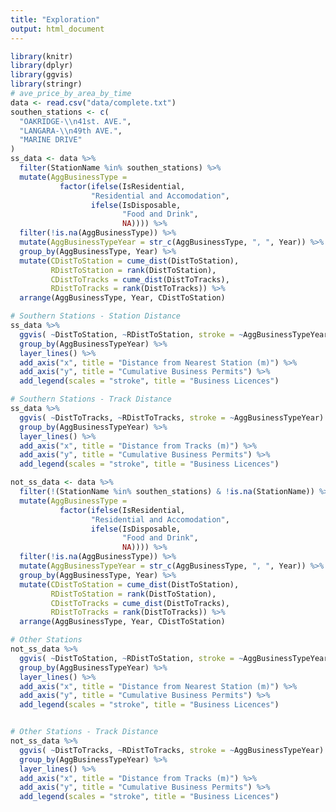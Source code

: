```yaml
---
title: "Exploration"
output: html_document
---
```




```r
library(knitr)
library(dplyr)
library(ggvis)
library(stringr)
# ave_price_by_area_by_time
data <- read.csv("data/complete.txt")
southen_stations <- c(
  "OAKRIDGE-\\n41st. AVE.",
  "LANGARA-\\n49th AVE.",
  "MARINE DRIVE"
)
ss_data <- data %>%
  filter(StationName %in% southen_stations) %>%
  mutate(AggBusinessType = 
           factor(ifelse(IsResidential, 
                  "Residential and Accomodation",
                  ifelse(IsDisposable,
                         "Food and Drink",
                         NA)))) %>%
  filter(!is.na(AggBusinessType)) %>%
  mutate(AggBusinessTypeYear = str_c(AggBusinessType, ", ", Year)) %>%
  group_by(AggBusinessType, Year) %>%
  mutate(CDistToStation = cume_dist(DistToStation),
         RDistToStation = rank(DistToStation),
         CDistToTracks = cume_dist(DistToTracks),
         RDistToTracks = rank(DistToTracks)) %>%
  arrange(AggBusinessType, Year, CDistToStation)

# Southern Stations - Station Distance
ss_data %>%
  ggvis( ~DistToStation, ~RDistToStation, stroke = ~AggBusinessTypeYear) %>%
  group_by(AggBusinessTypeYear) %>%
  layer_lines() %>%
  add_axis("x", title = "Distance from Nearest Station (m)") %>%
  add_axis("y", title = "Cumulative Business Permits") %>%
  add_legend(scales = "stroke", title = "Business Licences")

# Southern Stations - Track Distance
ss_data %>%
  ggvis( ~DistToTracks, ~RDistToTracks, stroke = ~AggBusinessTypeYear) %>%
  group_by(AggBusinessTypeYear) %>%
  layer_lines() %>%
  add_axis("x", title = "Distance from Tracks (m)") %>%
  add_axis("y", title = "Cumulative Business Permits") %>%
  add_legend(scales = "stroke", title = "Business Licences")

not_ss_data <- data %>%
  filter(!(StationName %in% southen_stations) & !is.na(StationName)) %>%
  mutate(AggBusinessType = 
           factor(ifelse(IsResidential, 
                  "Residential and Accomodation",
                  ifelse(IsDisposable,
                         "Food and Drink",
                         NA)))) %>%
  filter(!is.na(AggBusinessType)) %>%
  mutate(AggBusinessTypeYear = str_c(AggBusinessType, ", ", Year)) %>%
  group_by(AggBusinessType, Year) %>%
  mutate(CDistToStation = cume_dist(DistToStation),
         RDistToStation = rank(DistToStation),
         CDistToTracks = cume_dist(DistToTracks),
         RDistToTracks = rank(DistToTracks)) %>%
  arrange(AggBusinessType, Year, CDistToStation)

# Other Stations
not_ss_data %>%
  ggvis( ~DistToStation, ~RDistToStation, stroke = ~AggBusinessTypeYear) %>%
  group_by(AggBusinessTypeYear) %>%
  layer_lines() %>%
  add_axis("x", title = "Distance from Nearest Station (m)") %>%
  add_axis("y", title = "Cumulative Business Permits") %>%
  add_legend(scales = "stroke", title = "Business Licences")


# Other Stations - Track Distance
not_ss_data %>%
  ggvis( ~DistToTracks, ~RDistToTracks, stroke = ~AggBusinessTypeYear) %>%
  group_by(AggBusinessTypeYear) %>%
  layer_lines() %>%
  add_axis("x", title = "Distance from Tracks (m)") %>%
  add_axis("y", title = "Cumulative Business Permits") %>%
  add_legend(scales = "stroke", title = "Business Licences")
```